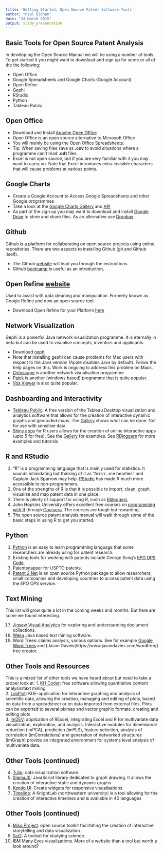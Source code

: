 ```yaml
---
title: 'Getting Started: Open Source Patent Software Tools'
author: "Paul Oldham"
date: "24 March 2015"
output: slidy_presentation
---
```

##  Basic Tools for Open Source Patent Analysis

In developing the Open Source Manual we will be using a number of tools. To get started it you might want to download and sign up for some or all of the the following:

- Open Office
- Google Spreadsheets and Google Charts (Google Account)
- Open Refine
- Gephi
- RStudio
- Python
- Tableau Public

##  Open Office

- Download and Install [Apache Open Office](https://www.openoffice.org)
- Open Office is an open source alternative to Microsoft Office
- You will mainly be using the Open Office Spreadsheets. 
- Tip: When saving files save as **.csv** to avoid situations where a programme can't read **.odt** files.
- Excel is not open source, but if you are very familiar with it you may want to carry on. Note that Excel introduces extra invisible characters that will cause problems at various points. 

##  Google Charts

- Create a Google Account to Access Google Spreadsheets and other Google programmes
- Take a look at the [Google Charts Gallery](https://developers.google.com/chart/interactive/docs/gallery) and [API](https://developers.google.com/chart/interactive/docs/reference)
- As part of the sign up you may want to download and install [Google Drive](https://www.google.com/drive/) to store and share files. As an alternative use [Dropbox](https://www.dropbox.com)

##  Github

Github is a platform for collaborating on open source projects using online repositories. There are two aspects to installing Github (git and Github itself).

- The Github [website](https://github.com) will lead you through the instructions.
- Github [bootcamp](https://help.github.com/categories/bootcamp/) is useful as an introduction. 

##  Open Refine [website](http://openrefine.org)

Used to assist with data cleaning and manipulation. Formerly known as Google Refine and now an open source tool.

- Download Open Refine for your Platform [here](http://openrefine.org/download.html)

##  Network Visualization

Gephi is a powerful Java network visualization programme. It is eternally in beta but can be used to visualise concepts, inventors and applicants.

- Download [gephi](http://gephi.github.io)
- Note that installing gephi can cause problems for Mac users with respect to the Java version (Apple disables Java by default). Follow the help pages on this. Work is ongoing to address this problem on Macs. 
- [Cytoscape](http://www.cytoscape.org/what_is_cytoscape.html) is another network visualisation programme
- [Pajek](http://pajek.imfm.si/doku.php) is another (windows based) programme that is quite popular.
- [Vos Viewer](http://www.vosviewer.com/Home) is also quite popular.

## Dashboarding and Interactivity

-   [Tableau Public](http://www.tableausoftware.com/products/public). A free version of the Tableau Desktop visualization and analytics software that allows for the creation of interactive dynamic graphs and geocoded maps. The [Gallery](http://www.tableau.com/public/gallery) shows what can be done. Not for use with sensitive data. 
- [Shiny apps](http://shiny.rstudio.com) for R users allows for the creation of online interactive apps (upto 5 for free). See the [Gallery](http://shiny.rstudio.com/gallery/) for examples. See [RBloggers](http://shiny.rstudio.com/gallery/) for more examples and tutorials

## R and RStudio

1.  “R” is a programming language that is mainly used for statistics. It sounds intimidating but thinking of it as "Arrrrr...me hearties" and Captain Jack Sparrow may help. [RStudio](http://www.rstudio.com) has made R much more accessible to non-programmers. 
2. One of the strengths of R is that it is possible to import, clean, graph, visualize and map patent data in one place. 
3. There is plenty of support for using R, such as [Rbloggers](http://www.r-bloggers.com)
4. John Hopkins University offers excellent free courses on [programming with R](https://www.coursera.org/course/rprog) through [Coursera](https://www.coursera.org). The courses are tough but rewarding.
5. The open source patent analysis manual will walk through some of the basic steps in using R to get you started. 

## Python

1. [Python](https://www.python.org) is an easy to learn programming language that some researchers are already using for patent research. 
2. Existing tools for working with patents include George Song's [EPO OPS Code](https://github.com/55minutes/python-epo-ops-client). 
3. [Patentsnapper](https://github.com/55minutes/python-epo-ops-client) for USPTO patents. 
4. [Patent 2 Net](https://github.com/Patent2net/Patent2Net) is an open source Python package to allow researchers, small companies and developing countries to access patent data using the EPO OPS service.

## Text Mining

This list will grow quite a lot in the coming weeks and months. But here are some we found interesting. 

17.  [Jigsaw Visual Analytics](http://www.cc.gatech.edu/gvu/ii/jigsaw/) for exploring and understanding dociument collections. 
18.	[Weka](http://www.cs.waikato.ac.nz/ml/weka/) Java based text mining software. 
19.	Word Trees: claims analysis, various options. See for example [Google Word Trees](https://developers.google.com/chart/interactive/docs/gallery/wordtree) and [Jason Davies(https://www.jasondavies.com/wordtree/) tree creator. 

## Other Tools and Resources

This is a mixed list of other tools we have heard about but need to take a proper look at. 
1.	[KH Coder](http://sourceforge.net/projects/khc/?source=directory): free software allowing quantitative content analysis/text mining  
2.	[LabPlot](http://labplot.sourceforge.net/): KDE-application for interactive graphing and analysis of scientific data, allowing the creation, managing and editing of plots, based on data from a spreadsheet or on data imported from external files. Plots can be exported to several pixmap and vector graphic formats. creating and editing plots  
3.	[imDEV](http://sourceforge.net/projects/imdev/?source=recommended): application of RExcel, integrating Excel and R for multivariate data visualization, exploration, and analysis. Interactive modules for dimensional reduction (imPCA), prediction (imPLS), feature selection, analysis of correlation (imCorrelations) and generation of networked structures (imGraph) provide an integrated environment for systems level analysis of multivariate data. 

##  Other Tools (continued)

4.	[Tulip](http://tulip.labri.fr/TulipDrupal/): data visualization software  
5.	[SigmaJS](http://sigmajs.org/): JavaScript library dedicated to graph drawing. It allows the creation of interactive static and dynamic graphs 
6.	[Kendo UI](http://www.telerik.com/download/kendo-ui-web-open-source): Create widgets for responsive visualisations.  
7.	[Timeline](http://timeline.knightlab.com/): A KnightLab (northwestern university) is a tool allowing for the creation of interactive timelines and is available in 40 languages  

##  Other Tools (continued)

8.	[Miso Project](http://misoproject.com/): open source toolkit facilitating the creation of interactive storytelling and data visualization  
9.	[Sci2](https://sci2.cns.iu.edu/user/index.php): A toolset for studying science. 
10.	[IBM Many Eyes](http://www-969.ibm.com/software/analytics/manyeyes/#/visualizations) visualizations. More of a website than a tool but worth a look around? 







